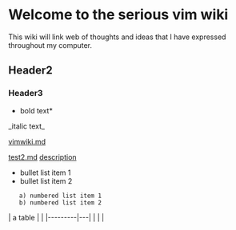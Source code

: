 = Welcome to the serious vim wiki =
This wiki will link web of thoughts and ideas that I have expressed throughout
my computer.

== Header2 ==

=== Header3 ===

*bold text*
_italic text_

[[vimwiki.md]]

[[test2.md]]
[[wiki link|description]]

* bullet list item 1
* bullet list item 2
    a) numbered list item 1
    b) numbered list item 2

{{{python
def greet(s):
    print("Hello, " + s)
}}}

| a table |   |
|---------|---|
|         |   |
